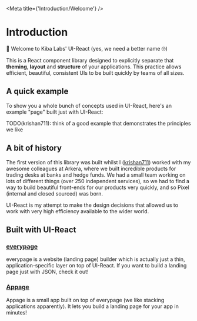 

<Meta
  title={'Introduction/Welcome'}
/>

# Introduction

👋 Welcome to Kiba Labs' UI-React (yes, we need a better name 🙄)

This is a React component library designed to explicitly separate that **theming**, **layout** and **structure** of your applications. This practice allows efficient, beautiful, consistent UIs to be built quickly by teams of all sizes.

## A quick example

To show you a whole bunch of concepts used in UI-React, here's an example "page" built just with UI-React:

<Canvas>
  <Story name='Quick Example'>
    <div> TODO(krishan711): think of a good example that demonstrates the principles we like </div>
  </Story>
</Canvas>

## A bit of history

The first version of this library was built whilst I ([krishan711](https://twitter.com/krishan711)) worked with my awesome colleagues at Arkera, where we built incredible products for trading desks at banks and hedge funds. We had a small team working on lots of different things (over 250 independent services), so we had to find a way to build beautiful front-ends for our products very quickly, and so Pixel (internal and closed sourced) was born.

UI-React is my attempt to make the design decisions that allowed us to work with very high efficiency available to the wider world.

## Built with UI-React

### [everypage](https://www.everypagehq.com)

everypage is a website (landing page) builder which is actually just a thin, application-specific layer on top of UI-React. If you want to build a landing page just with JSON, check it out!

### [Appage](https://www.appage.io)

Appage is a small app built on top of everypage (we like stacking applications apparently). It lets you build a landing page for your app in minutes!

